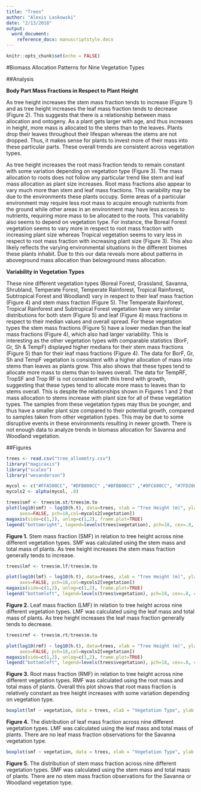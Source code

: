 ```yaml
---
title: "Trees"
author: "Alexis Laskowski"
date: "2/13/2018"
output:
  word_document:
    reference_docx: manuscriptstyle.docx
---
```

```r
knitr::opts_chunk$set(echo = FALSE)
```
#Biomass Allocation Patterns for Nine Vegetation Types

##Analysis

**Body Part Mass Fractions in Respect to Plant Height**

As tree height increases the stem mass fraction tends to increase (Figure 1) and as tree height increases the leaf mass fraction tends to decrease (Figure 2). This suggests that there is a relationship between mass allocation and ontogeny. As a plant gets larger with age, and thus increases in height, more mass is allocated to the stems than to the leaves. Plants drop their leaves throughout their lifespan whereas the stems are not dropped. Thus, it makes sense for plants to invest more of their mass into these particular parts. These overall trends are consistent across vegetation types.

As tree height increases the root mass fraction tends to remain constant with some variation depending on vegetation type (Figure 3). The mass allocation to roots does not follow any particular trend like stem and leaf mass allocation as plant size increases. Root mass fractions also appear to vary much more than stem and leaf mass fractions. This variability may be due to the environments these plants occupy. Some areas of a particular environment may require less root mass to acquire enough nutrients from the ground while other areas in an environment may have less access to nutrients, requiring more mass to be allocated to the roots. This variability also seems to depend on vegetation type. For instance, the Boreal Forest vegetation seems to vary more in respect to root mass fraction with increasing plant size whereas Tropical vegetation seems to vary less in respect to root mass fraction with increasing plant size (Figure 3). This also likely reflects the varying environmental situations in the different biomes these plants inhabit. Due to this our data reveals more about patterns in aboveground mass allocation than belowground mass allocation.


**Variability in Vegetation Types**

These nine different vegetation types (Boreal Forest, Grassland, Savanna, Shrubland, Temperate Forest, Temperate Rainforest, Tropical Rainforest, Subtropical Forest and Woodland) vary in respect to their leaf mass fraction (Figure 4) and stem mass fraction (Figure 5). The Temperate Rainforest, Tropical Rainforest and Subtropical Forest vegetation have very similar distributions for both stem (Figure 5) and leaf (Figure 4) mass fractions in respect to their median values and overall spread. For these vegetation types the stem mass fractions (Figure 5) have a lower median than the leaf mass fractions (Figure 4), which also had larger variability. This is interesting as the other vegetation types with comparable statistics (BorF, Gr, Sh & TempF) displayed higher medians for their stem mass fractions (Figure 5) than for their leaf mass fractions (Figure 4). The data for BorF, Gr, Sh and TempF vegetation is consistent with a higher allocation of mass into stems than leaves as plants grow. This also shows that these types tend to allocate more mass to stems than to leaves overall. The data for TempRF, TropSF and Trop RF is not consistent with this trend with growth, suggesting that these types tend to allocate more mass to leaves than to stems overall. This is despite the relationships shown in Figures 1 and 2 that mass allocation to stems increase with plant size for all of these vegetation types. The samples from these vegetation types may thus be younger, and thus have a smaller plant size compared to their potential growth, compared to samples taken from other vegetation types. This may be due to some disruptive events in these environments resulting in newer growth. There is not enough data to analyze trends in biomass allocation for Savanna and Woodland vegetation.

##Figures
```r
trees <- read.csv("tree_allometry.csv")
library("magicaxis")
library("scales")
library("wesanderson")

mycol <- c("#FFA500CC", "#DFB000CC" ,"#BFBB00CC" ,"#9FC600CC", "#7FD200CC", "#5FDD00CC","#3FE800CC", "#1FF300CC", "#00FF00CC")
mycols2 <- alpha(mycol, .8) 
```

```r


trees$smf <- trees$m.st/trees$m.to
plot(log10(smf) ~ log10(h.t), data=trees, xlab = "Tree Height (m)", ylab = "Stem Mass Fraction (g/g)", 
     axes=FALSE, pch=18,col=mycols2[vegetation])
magaxis(side=c(1,2), unlog=c(1,2), frame.plot=TRUE)
legend("bottomright", legend=levels(trees$vegetation), pch=18, cex=.8, col=mycols2, bty='n',inset=0.005)
```

**Figure 1.** Stem mass fraction (SMF) in relation to tree height across nine different vegetation types. SMF was calculated using the stem mass and total mass of plants. As tree height increases the stem mass fraction generally tends to increase.

```r
trees$lmf <- trees$m.lf/trees$m.to

plot(log10(lmf) ~ log10(h.t), data=trees, xlab = "Tree Height (m)", ylab = "Leaf Mass Fraction (g/g)", 
     axes=FALSE, pch=18,col=mycols2[vegetation])
magaxis(side=c(1,2), unlog=c(1,2), frame.plot=TRUE)
legend("bottomleft", legend=levels(trees$vegetation), pch=18, cex=.8, col=mycols2, bty='n',inset= 0.005)
```

**Figure 2.** Leaf mass fraction (LMF) in relation to tree height across nine different vegetation types. LMF was calculated using the leaf mass and total mass of plants. As tree height increases the leaf mass fraction generally tends to decrease.

```r
trees$rmf <- trees$m.rt/trees$m.to

plot(log10(rmf) ~ log10(h.t), data=trees, xlab = "Tree Height (m)", ylab = "Root Mass Fraction (g/g)", 
     axes=FALSE, pch=18,col=mycols2[vegetation])
magaxis(side=c(1,2), unlog=c(1,2), frame.plot=TRUE)
legend("bottomleft", legend=levels(trees$vegetation), pch=18, cex=.8, col=mycols2, bty='n',inset= 0.005)
```

**Figure 3.** Root mass fraction (RMF) in relation to tree height across nine different vegetation types. RMF was calculated using the root mass and total mass of plants. Overall this plot shows that root mass fraction is relatively constant as tree height increases with some variation depending on vegetation type.  

```r
boxplot(lmf ~ vegetation, data = trees, xlab = "Vegetation Type", ylab = "Leaf Mass Fraction (g/g)", par(cex.axis=0.5), ylim = c(0,1.2))
```

**Figure 4.** The distribution of leaf mass fraction across nine different vegetation types. LMF was calculated using the leaf mass and total mass of plants. There are no leaf mass fraction observations for the Savanna vegetation type.

```r
boxplot(smf ~ vegetation, data = trees, xlab = "Vegetation Type", ylab = "Stem Mass Fraction (g/g)", par(cex.axis=0.5), ylim = c(0,1.2))  
```

**Figure 5.** The distribution of stem mass fraction across nine different vegetation types. SMF was calculated using the stem mass and total mass of plants. There are no stem mass fraction observations for the Savanna or Woodland vegetation type.
